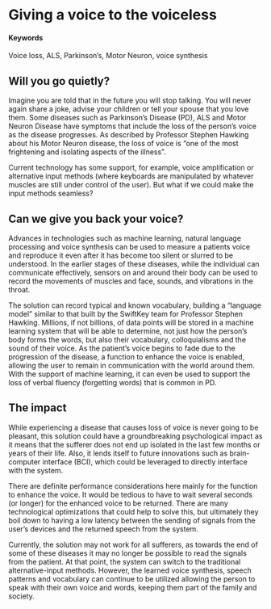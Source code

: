 # Giving a voice to the voiceless {#lost-voice-synthesis}

#### Keywords

Voice loss, ALS, Parkinson’s, Motor Neuron, voice synthesis

## Will you go quietly?

Imagine you are told that in the future you will stop talking.  You will never again share a joke, advise your children or tell your spouse that you love them.  Some diseases such as Parkinson’s Disease (PD), ALS and Motor Neuron Disease have symptoms that include the loss of the person’s voice as the disease progresses.  As described by Professor Stephen Hawking about his Motor Neuron disease, the loss of voice is “one of the most frightening and isolating aspects of the illness”.

Current technology has some support, for example, voice amplification or alternative input methods (where keyboards are manipulated by whatever muscles are still under control of the user).  But what if we could make the input methods seamless?


## Can we give you back your voice?

Advances in technologies such as machine learning, natural language processing and voice synthesis can be used to measure a patients voice and reproduce it even after it has become too silent or slurred to be understood.  In the earlier stages of these diseases, while the individual can communicate effectively, sensors on and around their body can be used to record the movements of muscles and face, sounds, and vibrations in the throat.

The solution can record typical and known vocabulary, building a “language model” similar to that built by the SwiftKey team for Professor Stephen Hawking.  Millions, if not billions, of data points will be stored in a machine learning system that will be able to determine, not just how the person’s body forms the words, but also their vocabulary, colloquialisms and the sound of their voice.  As the patient’s voice begins to fade due to the progression of the disease, a function to enhance the voice is enabled, allowing the user to remain in communication with the world around them.  With the support of machine learning, it can even be used to support the loss of verbal fluency (forgetting words) that is common in PD.


## The impact

While experiencing a disease that causes loss of voice is never going to be pleasant, this solution could have a groundbreaking psychological impact as it means that the sufferer does not end up isolated in the last few months or years of their life.  Also, it lends itself to future innovations such as brain-computer interface (BCI), which could be leveraged to directly interface with the system.

There are definite performance considerations here mainly for the function to enhance the voice.  It would be tedious to have to wait several seconds (or longer) for the enhanced voice to be returned.  There are many technological optimizations that could help to solve this, but ultimately they boil down to having a low latency between the sending of signals from the user's devices and the returned speech from the system.

Currently, the solution may not work for all sufferers, as towards the end of some of these diseases it may no longer be possible to read the signals from the patient.  At that point, the system can switch to the traditional alternative-input methods.  However, the learned voice synthesis, speech patterns and vocabulary can  continue to be utilized allowing the person to speak with their own voice and words, keeping them part of the family and society.

